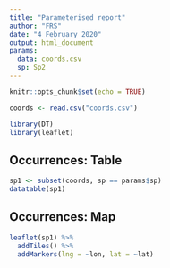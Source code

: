 ```yaml
---
title: "Parameterised report"
author: "FRS"
date: "4 February 2020"
output: html_document
params:
  data: coords.csv
  sp: Sp2
---
```


```r
knitr::opts_chunk$set(echo = TRUE)
```

```r
coords <- read.csv("coords.csv")
```

```r
library(DT)
library(leaflet)
```

## Occurrences: Table

```r
sp1 <- subset(coords, sp == params$sp)
datatable(sp1)
```


## Occurrences: Map

```r
leaflet(sp1) %>%
  addTiles() %>%
  addMarkers(lng = ~lon, lat = ~lat)
```

